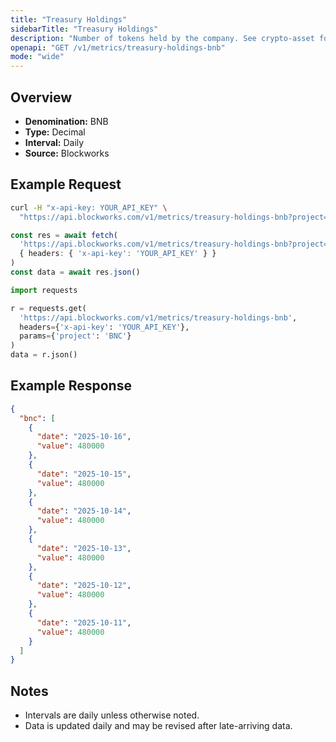 ```yaml
---
title: "Treasury Holdings"
sidebarTitle: "Treasury Holdings"
description: "Number of tokens held by the company. See crypto-asset for asset indicator"
openapi: "GET /v1/metrics/treasury-holdings-bnb"
mode: "wide"
---
```


## Overview

- **Denomination:** BNB
- **Type:** Decimal
- **Interval:** Daily
- **Source:** Blockworks

## Example Request

<CodeGroup>

```bash cURL
curl -H "x-api-key: YOUR_API_KEY" \
  "https://api.blockworks.com/v1/metrics/treasury-holdings-bnb?project=BNC"
```

```typescript TypeScript
const res = await fetch(
  'https://api.blockworks.com/v1/metrics/treasury-holdings-bnb?project=BNC',
  { headers: { 'x-api-key': 'YOUR_API_KEY' } }
)
const data = await res.json()
```

```python Python
import requests

r = requests.get(
  'https://api.blockworks.com/v1/metrics/treasury-holdings-bnb',
  headers={'x-api-key': 'YOUR_API_KEY'},
  params={'project': 'BNC'}
)
data = r.json()
```

</CodeGroup>

## Example Response

```json
{
  "bnc": [
    {
      "date": "2025-10-16",
      "value": 480000
    },
    {
      "date": "2025-10-15",
      "value": 480000
    },
    {
      "date": "2025-10-14",
      "value": 480000
    },
    {
      "date": "2025-10-13",
      "value": 480000
    },
    {
      "date": "2025-10-12",
      "value": 480000
    },
    {
      "date": "2025-10-11",
      "value": 480000
    }
  ]
}
```

## Notes
- Intervals are daily unless otherwise noted.
- Data is updated daily and may be revised after late-arriving data.